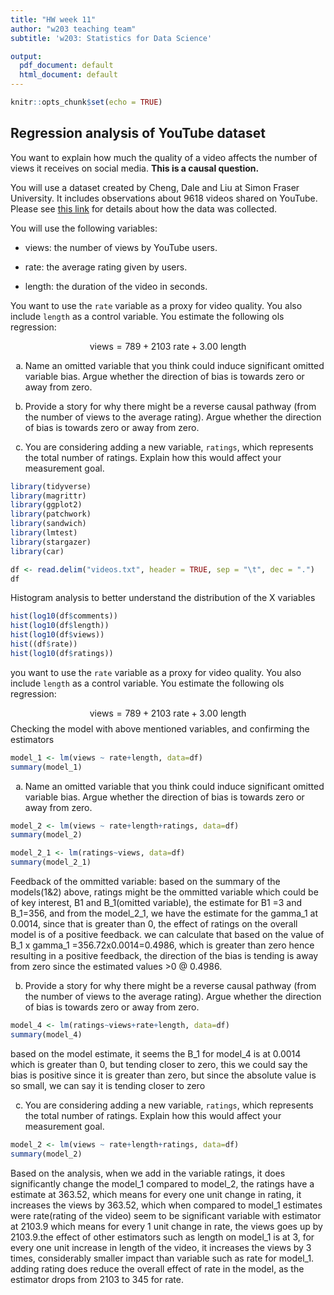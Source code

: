 ```yaml
---
title: "HW week 11"
author: "w203 teaching team"
subtitle: 'w203: Statistics for Data Science'

output:
  pdf_document: default
  html_document: default
---
```


```r
knitr::opts_chunk$set(echo = TRUE)
```

## Regression analysis of YouTube dataset

You want to explain how much the quality of a video affects the number of views it receives on social media.  **This is a causal question.**

You will use a dataset created by Cheng, Dale and Liu at Simon Fraser University.  It includes observations about 9618 videos shared on YouTube.  Please see [this link](http://netsg.cs.sfu.ca/youtubedata/) for details about how the data was collected.

You will use the following variables:

- views: the number of views by YouTube users.

- rate: the average rating given by users.

- length: the duration of the video in seconds.

You want to use the `rate` variable as a proxy for video quality.  You also include `length` as a control variable.  You estimate the following ols regression:

$$\text{views} =   789 +  2103    \text{ rate} +      3.00 \text{ length} $$


a. Name an omitted variable that you think could induce significant omitted variable bias.  Argue whether the direction of bias is towards zero or away from zero.

b. Provide a story for why there might be a reverse causal pathway (from the number of views to the average rating).  Argue whether the direction of bias is towards zero or away from zero.

c. You are considering adding a new variable, `ratings`, which represents the total number of ratings.  Explain how this would affect your measurement goal.

```r

library(tidyverse)
library(magrittr)
library(ggplot2)
library(patchwork)
library(sandwich)
library(lmtest)
library(stargazer)
library(car)
```



```r
df <- read.delim("videos.txt", header = TRUE, sep = "\t", dec = ".")
df
```

Histogram analysis to better understand the distribution of the X variables
```r
hist(log10(df$comments))
hist(log10(df$length))
hist(log10(df$views))
hist((df$rate))
hist(log10(df$ratings))
```


you want to use the `rate` variable as a proxy for video quality.  You also include `length` as a control variable.  You estimate the following ols regression:

$$\text{views} =   789 +  2103    \text{ rate} +      3.00 \text{ length} $$
Checking the model with above mentioned variables, and confirming the estimators
```r
model_1 <- lm(views ~ rate+length, data=df)
summary(model_1)

```

a. Name an omitted variable that you think could induce significant omitted variable bias.  Argue whether the direction of bias is towards zero or away from zero.

```r
model_2 <- lm(views ~ rate+length+ratings, data=df)
summary(model_2)

```

```r
model_2_1 <- lm(ratings~views, data=df)
summary(model_2_1)

```


Feedback of the ommitted variable: based on the summary of the models(1&2) above, ratings might be the ommitted variable which could be of key interest, B1 and B_1(omitted variable), the estimate for B1 =3 and B_1=356, and from the model_2_1, we have the estimate for the gamma_1 at 0.0014, since that is greater than 0, the effect of ratings on the overall model is of a positive feedback. we can calculate that based on the value of B_1 x gamma_1 =356.72x0.0014=0.4986, which is greater than zero hence resulting in a positive feedback, the direction of the bias is tending is away from zero since the estimated values >0 @ 0.4986.


b. Provide a story for why there might be a reverse causal pathway (from the number of views to the average rating).  Argue whether the direction of bias is towards zero or away from zero.

```r
model_4 <- lm(ratings~views+rate+length, data=df)
summary(model_4)
```
based on the model estimate, it seems the B_1 for model_4 is at 0.0014 which is greater than 0, but tending closer to zero, this we could say the bias is positive since it is greater than zero, but since the absolute value is so small, we can say it is tending closer to zero

c. You are considering adding a new variable, `ratings`, which represents the total number of ratings.  Explain how this would affect your measurement goal.
```r
model_2 <- lm(views ~ rate+length+ratings, data=df)
summary(model_2)

```
Based on the analysis, when we add in the variable ratings, it does significantly change the model_1 compared to model_2, the ratings have a estimate at 363.52, which means for every one unit change in rating, it increases the views by 363.52, which when compared to model_1 estimates were rate(rating of the video) seem to be significant variable with estimator at 2103.9 which means for every 1 unit change in rate, the views goes up by 2103.9.the effect of other estimators such as length on model_1 is at 3, for every one unit increase in length of the video, it increases the views by 3 times, considerably smaller impact than variable such as rate for model_1. adding rating does reduce the overall effect of rate in the model, as the estimator drops from 2103 to 345 for rate.



